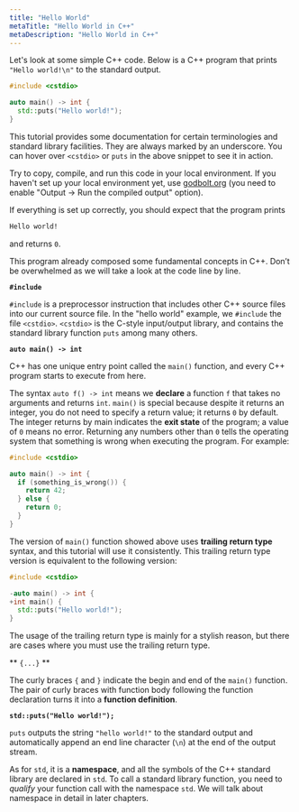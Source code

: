 ```yaml
---
title: "Hello World"
metaTitle: "Hello World in C++"
metaDescription: "Hello World in C++"
---
```


Let's look at some simple C++ code.
Below is a C++ program that prints `"Hello world!\n"` to the standard output.

```cpp
#include <cstdio>

auto main() -> int {
  std::puts("Hello world!");
}
```

<Info>

This tutorial provides some documentation for certain terminologies and standard library facilities.
They are always marked by an underscore.
You can hover over `<cstdio>` or `puts` in the above snippet to see it in action.

</Info>

Try to copy, compile, and run this code in your local environment.
If you haven't set up your local environment yet, use [godbolt.org](https://godbolt.org/) (you need to enable "Output -> Run the compiled output" option).

If everything is set up correctly, you should expect that the program prints

```txt
Hello world!
```

and returns `0`.

This program already composed some fundamental concepts in C++. Don’t be overwhelmed as we will take a look at the code line by line.

**`#include`**

`#include` is a preprocessor instruction that includes other C++ source files into our current source file.
In the "hello world" example, we `#include` the file `<cstdio>`.
`<cstdio>` is the C-style input/output library,
and contains the standard library function `puts` among many others.

**`auto main() -> int`**

C++ has one unique entry point called the `main()` function,
and every C++ program starts to execute from here.

The syntax `auto f() -> int` means we **declare** a function `f` that takes no arguments and returns `int`.
`main()` is special because despite it returns an integer, you do not need to specify a return value; it returns `0` by default.
The integer returns by main indicates the **exit state** of the program; a value of `0` means no error.
Returning any numbers other than `0` tells the operating system that something is wrong when executing the program.
For example:

```cpp notip=true
#include <cstdio>

auto main() -> int {
  if (something_is_wrong()) {
    return 42;
  } else {
    return 0;
  }
}
```

The version of `main()` function showed above uses **trailing return type** syntax, and this tutorial will use it consistently.
This trailing return type version is equivalent to the following version:

```cpp notip=true
#include <cstdio>

-auto main() -> int {
+int main() {
  std::puts("Hello world!");
}
```

The usage of the trailing return type is mainly for a stylish reason, but there are cases where you must use the trailing return type.

** `{...}` **

The curly braces `{` and `}` indicate the begin and end of the `main()` function.
The pair of curly braces with function body following the function declaration turns it into a **function definition**.

**`std::puts("Hello world!");`**

`puts` outputs the string `"hello world!"` to the standard output and automatically append an end line character (`\n`) at the end of the output stream.

As for `std`, it is a **namespace**, and all the symbols of the C++ standard library are declared in `std`.
To call a standard library function, you need to *qualify* your function call with the namespace `std`.
We will talk about namespace in detail in later chapters.

